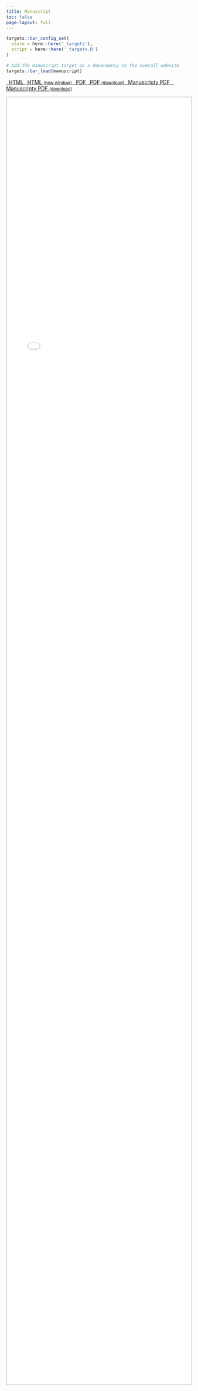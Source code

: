 ```yaml
---
title: Manuscript
toc: false
page-layout: full
---
```


```r
targets::tar_config_set(
  store = here::here('_targets'),
  script = here::here('_targets.R')
)

# Add the manuscript target as a dependency to the overall website
targets::tar_load(manuscript)
```

```{=html}
<p class="text-center">
  <a class="btn btn-success btn-sm mb-1" href="/manuscript/output/manuscript.html" target="manuscript">
  <i class="fa-solid fa-file-lines"></i> &ensp;HTML
  </a>

  <a class="btn btn-success btn-sm mb-1" href="/manuscript/output/manuscript.html" target="_blank">
  <i class="fa-solid fa-arrow-up-right-from-square"></i>&ensp;HTML <small>(new window)</small>
  </a>

  <a class="btn btn-danger btn-sm mb-1" href="/manuscript/output/manuscript.pdf" target="manuscript">
  <i class="fa-solid fa-file-pdf"></i>&ensp;PDF
  </a>

  <a class="btn btn-danger btn-sm mb-1" target="_blank" href="/manuscript/output/manuscript.pdf">
  <i class="fa-solid fa-file-arrow-down"></i>&ensp;PDF <small>(download)</small>
  </a>

  <a class="btn btn-warning btn-sm mb-1" href="/manuscript/output/manuscript+ms.pdf" target="manuscript">
  <i class="fa-solid fa-file-pdf"></i>&ensp;Manuscripty PDF
  </a>

  <a class="btn btn-warning btn-sm mb-1" target="_blank" href="/manuscript/output/manuscript+ms.pdf">
  <i class="fa-solid fa-file-arrow-down"></i>&ensp;Manuscripty PDF <small>(download)</small>
  </a>
</p>

<iframe src="/manuscript/output/manuscript.html" frameborder="0" style="overflow:hidden;height:90%;width:100%;border:2px solid #ccc;" height="90%" width="100%" name="manuscript"></iframe>
```
